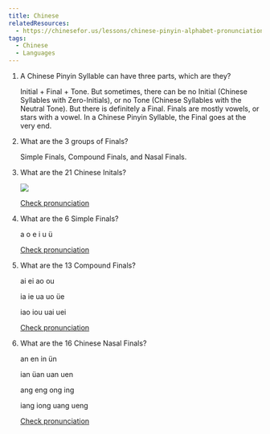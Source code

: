 ```yaml
---
title: Chinese
relatedResources:
  - https://chinesefor.us/lessons/chinese-pinyin-alphabet-pronunciation/
tags:
  - Chinese
  - Languages
---
```


1. A Chinese Pinyin Syllable can have three parts, which are they?

   <Solution>

   Initial + Final + Tone. But sometimes, there can be no Initial (Chinese
   Syllables with Zero-Initials), or no Tone (Chinese Syllables with the Neutral
   Tone). But there is definitely a Final. Finals are mostly vowels, or stars
   with a vowel. In a Chinese Pinyin Syllable, the Final goes at the very end.

   </Solution>

2. What are the 3 groups of Finals?

   <Solution>

   Simple Finals, Compound Finals, and Nasal Finals.

   </Solution>

3. What are the 21 Chinese Initals?

   <Solution>

   ![](/images/chinese-initials.png)

   [Check pronunciation](https://chinesefor.us/lessons/chinese-pinyin-alphabet-pronunciation/)

   </Solution>

4. What are the 6 Simple Finals?

   <Solution>

   a o e i u ü

   [Check pronunciation](https://chinesefor.us/lessons/chinese-pinyin-alphabet-pronunciation/)

   </Solution>

5. What are the 13 Compound Finals?

   <Solution>

   ai ei ao ou

   ia ie ua uo üe

   iao iou uai uei

   [Check pronunciation](https://chinesefor.us/lessons/chinese-pinyin-alphabet-pronunciation/)

   </Solution>

6. What are the 16 Chinese Nasal Finals?

   <Solution>

   an en in ün

   ian üan uan uen

   ang eng ong ing

   iang iong uang ueng

   [Check pronunciation](https://chinesefor.us/lessons/chinese-pinyin-alphabet-pronunciation/)

   </Solution>
